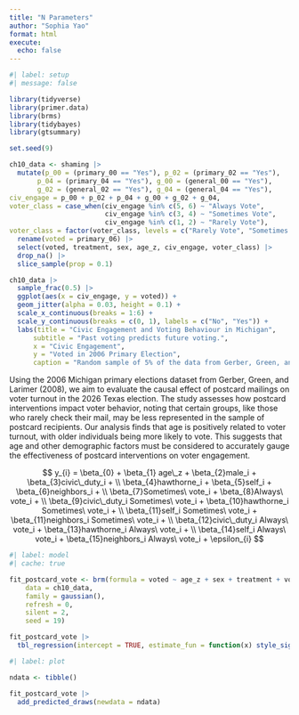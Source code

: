 ```yaml
---
title: "N Parameters"
author: "Sophia Yao"
format: html
execute: 
  echo: false
---
```


```r
#| label: setup
#| message: false

library(tidyverse)
library(primer.data)
library(brms)
library(tidybayes)
library(gtsummary)
```

```r
set.seed(9)

ch10_data <- shaming |>
  mutate(p_00 = (primary_00 == "Yes"), p_02 = (primary_02 == "Yes"),
       p_04 = (primary_04 == "Yes"), g_00 = (general_00 == "Yes"),
       g_02 = (general_02 == "Yes"), g_04 = (general_04 == "Yes"),
civ_engage = p_00 + p_02 + p_04 + g_00 + g_02 + g_04,
voter_class = case_when(civ_engage %in% c(5, 6) ~ "Always Vote",
                        civ_engage %in% c(3, 4) ~ "Sometimes Vote",
                        civ_engage %in% c(1, 2) ~ "Rarely Vote"),
voter_class = factor(voter_class, levels = c("Rarely Vote", "Sometimes Vote", "Always Vote")), age_z = as.numeric(scale(age))) |>
  rename(voted = primary_06) |>
  select(voted, treatment, sex, age_z, civ_engage, voter_class) |>
  drop_na() |>
  slice_sample(prop = 0.1)

ch10_data |>
  sample_frac(0.5) |>
  ggplot(aes(x = civ_engage, y = voted)) +
  geom_jitter(alpha = 0.03, height = 0.1) + 
  scale_x_continuous(breaks = 1:6) + 
  scale_y_continuous(breaks = c(0, 1), labels = c("No", "Yes")) + 
  labs(title = "Civic Engagement and Voting Behaviour in Michigan",
      subtitle = "Past voting predicts future voting.",
      x = "Civic Engagement",
      y = "Voted in 2006 Primary Election",
      caption = "Random sample of 5% of the data from Gerber, Green, and Larimer (2008)")
```

Using the 2006 Michigan primary elections dataset from Gerber, Green, and Larimer (2008), we aim to evaluate the causal effect of postcard mailings on voter turnout in the 2026 Texas election. The study assesses how postcard interventions impact voter behavior, noting that certain groups, like those who rarely check their mail, may be less represented in the sample of postcard recipients. Our analysis finds that age is positively related to voter turnout, with older individuals being more likely to vote. This suggests that age and other demographic factors must be considered to accurately gauge the effectiveness of postcard interventions on voter engagement.

$$
y_{i} = \beta_{0} + \beta_{1} age\_z + \beta_{2}male_i + \beta_{3}civic\_duty_i + \\ \beta_{4}hawthorne_i + \beta_{5}self_i + \beta_{6}neighbors_i + \\ \beta_{7}Sometimes\ vote_i + \beta_{8}Always\ vote_i + \\ \beta_{9}civic\_duty_i Sometimes\ vote_i + \beta_{10}hawthorne_i Sometimes\ vote_i + \\ \beta_{11}self_i Sometimes\ vote_i + \beta_{11}neighbors_i Sometimes\ vote_i + \\ \beta_{12}civic\_duty_i Always\ vote_i + \beta_{13}hawthorne_i Always\ vote_i + \\ \beta_{14}self_i Always\ vote_i + \beta_{15}neighbors_i Always\ vote_i + \epsilon_{i}
$$

```r
#| label: model
#| cache: true

fit_postcard_vote <- brm(formula = voted ~ age_z + sex + treatment + voter_class + treatment*voter_class, 
    data = ch10_data, 
    family = gaussian(), 
    refresh = 0, 
    silent = 2,
    seed = 19)
```

```r
fit_postcard_vote |>
  tbl_regression(intercept = TRUE, estimate_fun = function(x) style_sigfig(x, digits = 3))
```

```r
#| label: plot

ndata <- tibble()

fit_postcard_vote |>
  add_predicted_draws(newdata = ndata)
```
